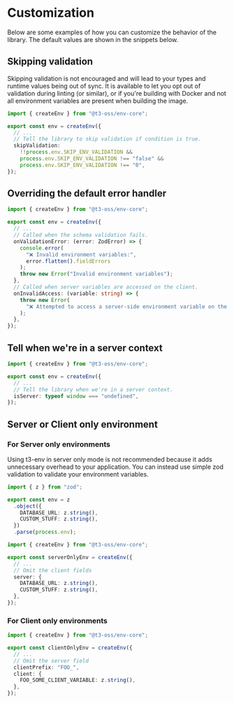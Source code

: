 # Customization

Below are some examples of how you can customize the behavior of the library. The default values are shown in the snippets below.

## Skipping validation

<Callout type="warning">

Skipping validation is not encouraged and will lead to your types and runtime values being out of sync. It is available to let you opt out of validation during linting (or similar), or if you're building with Docker and not all environment variables are present when building the image.

</Callout>

```ts title="src/env.ts"
import { createEnv } from "@t3-oss/env-core";

export const env = createEnv({
  // ...
  // Tell the library to skip validation if condition is true.
  skipValidation:
    !!process.env.SKIP_ENV_VALIDATION &&
    process.env.SKIP_ENV_VALIDATION !== "false" &&
    process.env.SKIP_ENV_VALIDATION !== "0",
});
```

## Overriding the default error handler

```ts title="src/env.ts"
import { createEnv } from "@t3-oss/env-core";

export const env = createEnv({
  // ...
  // Called when the schema validation fails.
  onValidationError: (error: ZodError) => {
    console.error(
      "❌ Invalid environment variables:",
      error.flatten().fieldErrors
    );
    throw new Error("Invalid environment variables");
  },
  // Called when server variables are accessed on the client.
  onInvalidAccess: (variable: string) => {
    throw new Error(
      "❌ Attempted to access a server-side environment variable on the client"
    );
  },
});
```

## Tell when we're in a server context

```ts title="src/env.ts"
import { createEnv } from "@t3-oss/env-core";

export const env = createEnv({
  // ...
  // Tell the library when we're in a server context.
  isServer: typeof window === "undefined",
});
```

## Server or Client only environment

### For Server only environments

<Callout type="warning">

Using t3-env in server only mode is not recommended because it adds unnecessary overhead to your application. You can instead use simple zod validation to validate your environment variables.

```ts title="src/env.ts"
import { z } from "zod";

export const env = z
  .object({
    DATABASE_URL: z.string(),
    CUSTOM_STUFF: z.string(),
  })
  .parse(process.env);
```

</Callout>

```ts title="src/env.ts"
import { createEnv } from "@t3-oss/env-core";

export const serverOnlyEnv = createEnv({
  // ...
  // Omit the client fields
  server: {
    DATABASE_URL: z.string(),
    CUSTOM_STUFF: z.string(),
  },
});
```

### For Client only environments

```ts title="src/env.ts"
import { createEnv } from "@t3-oss/env-core";

export const clientOnlyEnv = createEnv({
  // ...
  // Omit the server field
  clientPrefix: "FOO_",
  client: {
    FOO_SOME_CLIENT_VARIABLE: z.string(),
  },
});
```
